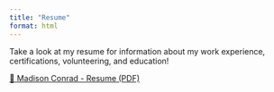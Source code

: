 ```yaml
---
title: "Resume"
format: html
---
```


Take a look at my resume for information about my work experience, certifications, volunteering, and education! 

[🌸 Madison Conrad - Resume (PDF)](resume.pdf){target="_blank"}
